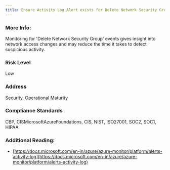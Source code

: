 ```yaml
---
title: Ensure Activity Log Alert exists for Delete Network Security Group
---
```


### More Info:

Monitoring for 'Delete Network Security Group' events gives insight into network access changes and may reduce the time it takes to detect suspicious activity.

### Risk Level

Low

### Address

Security, Operational Maturity

### Compliance Standards

CBP, CISMicrosoftAzureFoundations, CIS, NIST, ISO27001, SOC2, SOC1, HIPAA

### Additional Reading:

- [https://docs.microsoft.com/en-in/azure/azure-monitor/platform/alerts-activity-log](https://docs.microsoft.com/en-in/azure/azure-monitor/platform/alerts-activity-log)
